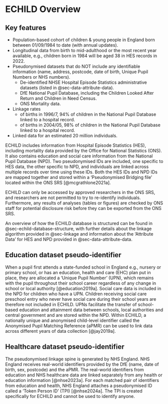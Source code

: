 # ECHILD Overview {#sec-echild-overview}

## Key features

* Population-based cohort of children & young people in England born between 01/09/1984 
  to date (with annual updates).
* Longitudinal data from birth to mid-adulthood or the most recent year available, 
  e.g., children born in 1984 will be aged 38 in HES records in 2022.
* Pseudonymised datasets that do NOT include any identifiable information (name, 
  address, postcode, date of birth, Unique Pupil Numbers or NHS numbers).
  + De-identified NHSE Hospital Episode Statistics administrative datasets 
    (listed in @sec-data-attribute-data).
  + DfE National Pupil Database, including the Children Looked After Return and 
    Children in Need Census.
  + ONS Mortality data.
* Linkage rates
  + of births in 1996/7, 94% of children in the National Pupil Database linked to a 
    hospital record.
  + of births in 2004/05, 98% of children in the National Pupil Database linked to a 
    hospital record.
* Linked data for an estimated 20 million individuals.

ECHILD includes information from Hospital Episode Statistics (HES), including mortality 
data provided by the Office for National Statistics (ONS). It also contains education 
and social care information from the National Pupil Database (NPD). Two pseudonymised 
IDs are included, one specific to HES data, the other specific to NPD, and individuals 
are linked across multiple records over time using these IDs. Both the HES IDs and NPD 
IDs are mapped together and stored within a 'Pseudonymised Bridging file' located 
within the ONS SRS [@mcgrathlone2021a].

ECHILD can only be accessed by approved researchers in the ONS SRS, and researchers are 
not permitted to try to re-identify individuals. Furthermore, any results of analyses 
(tables or figures) are checked by ONS staff for potential disclosure risk before they 
can be exported from the ONS SRS.

An overview of how the ECHILD database is structured can be found in 
@sec-echild-database-structure, with further details about the linkage algorithm 
provided in @sec-linkage and information about the 'Attribute Data' for HES and NPD 
provided in @sec-data-attribute-data.

## Education dataset pseudo-identifier

When a pupil first attends a state-funded school in England e.g., nursery or primary 
school, or has an education, health and care (EHC) plan put in place, they are allocated 
a 'Unique Pupil Number' (UPN), which remains with the pupil throughout their school 
career regardless of any change in school or local authority [@education2019a]. Social 
care data is included in the NPD for children who have a UPN. Children receiving social 
care preschool entry who never have social care during their school years are therefore 
not included in ECHILD. UPNs facilitate the transfer of school-based education and 
attainment data between schools, local authorities and central government and are 
stored within the NPD. Within ECHILD, a nationally unique and anonymised child-level 
identifier called the Anonymised Pupil Matching Reference (aPMR) can be used to link 
data across different years of data collection [@jay2019a].

## Healthcare dataset pseudo-identifier

The pseudonymised linkage spine is generated by NHS England. NHS England receives 
real-world identifiers provided by the DfE (name, date of birth, sex, postcode) and 
the aPMR. The real-world identifiers from education and NHS healthcare data are linked 
separately from any health or education information [@nhse2023a]. For each matched pair 
of identifiers from education and health, NHS England attaches a pseudonymised ID called 
a 'Token Person ID' (TPI) [@nhse2024a]. The TPI is created specifically for ECHILD and 
cannot be used to identify anyone.
